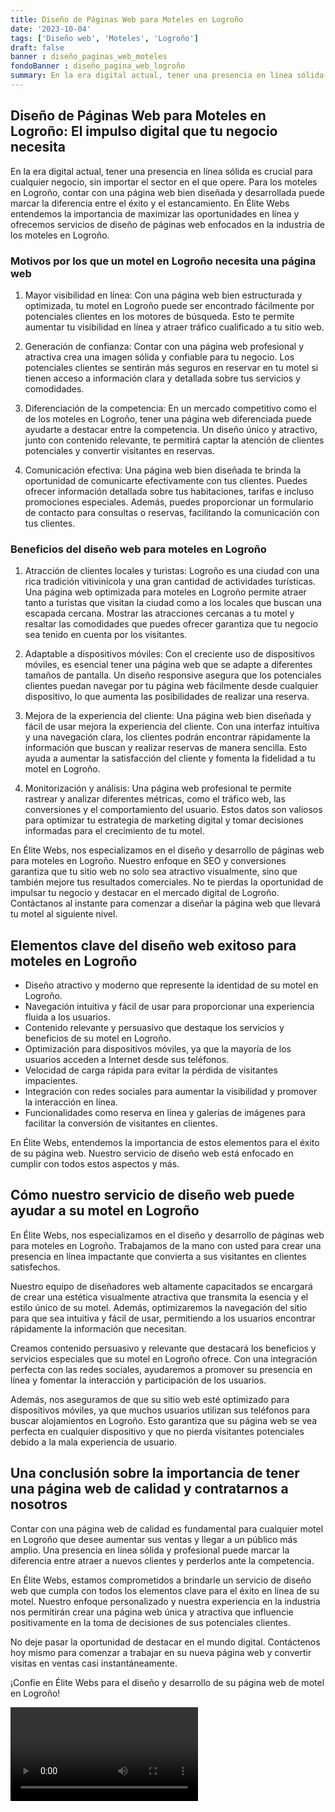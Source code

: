 ```yaml
---
title: Diseño de Páginas Web para Moteles en Logroño
date: '2023-10-04'
tags: ['Diseño web', 'Moteles', 'Logroño']
draft: false
banner : diseño_paginas_web_moteles
fondoBanner : diseño_pagina_web_logroño
summary: En la era digital actual, tener una presencia en línea sólida es crucial para cualquier negocio, sin importar el sector en el que opere. Para los moteles en Logroño, contar con una página web bien diseñada y desarrollada puede marcar la diferencia entre el éxito y el estancamiento. En Élite Webs entendemos la importancia de maximizar las oportunidades en línea y ofrecemos servicios de diseño de páginas web enfocados en la industria de los moteles en Logroño.
---
```


## Diseño de Páginas Web para Moteles en Logroño: El impulso digital que tu negocio necesita

En la era digital actual, tener una presencia en línea sólida es crucial para cualquier negocio, sin importar el sector en el que opere. Para los moteles en Logroño, contar con una página web bien diseñada y desarrollada puede marcar la diferencia entre el éxito y el estancamiento. En Élite Webs entendemos la importancia de maximizar las oportunidades en línea y ofrecemos servicios de diseño de páginas web enfocados en la industria de los moteles en Logroño.

### Motivos por los que un motel en Logroño necesita una página web

1. Mayor visibilidad en línea: Con una página web bien estructurada y optimizada, tu motel en Logroño puede ser encontrado fácilmente por potenciales clientes en los motores de búsqueda. Esto te permite aumentar tu visibilidad en línea y atraer tráfico cualificado a tu sitio web.

2. Generación de confianza: Contar con una página web profesional y atractiva crea una imagen sólida y confiable para tu negocio. Los potenciales clientes se sentirán más seguros en reservar en tu motel si tienen acceso a información clara y detallada sobre tus servicios y comodidades.

3. Diferenciación de la competencia: En un mercado competitivo como el de los moteles en Logroño, tener una página web diferenciada puede ayudarte a destacar entre la competencia. Un diseño único y atractivo, junto con contenido relevante, te permitirá captar la atención de clientes potenciales y convertir visitantes en reservas.

4. Comunicación efectiva: Una página web bien diseñada te brinda la oportunidad de comunicarte efectivamente con tus clientes. Puedes ofrecer información detallada sobre tus habitaciones, tarifas e incluso promociones especiales. Además, puedes proporcionar un formulario de contacto para consultas o reservas, facilitando la comunicación con tus clientes.

### Beneficios del diseño web para moteles en Logroño

1. Atracción de clientes locales y turistas: Logroño es una ciudad con una rica tradición vitivinícola y una gran cantidad de actividades turísticas. Una página web optimizada para moteles en Logroño permite atraer tanto a turistas que visitan la ciudad como a los locales que buscan una escapada cercana. Mostrar las atracciones cercanas a tu motel y resaltar las comodidades que puedes ofrecer garantiza que tu negocio sea tenido en cuenta por los visitantes.

2. Adaptable a dispositivos móviles: Con el creciente uso de dispositivos móviles, es esencial tener una página web que se adapte a diferentes tamaños de pantalla. Un diseño responsive asegura que los potenciales clientes puedan navegar por tu página web fácilmente desde cualquier dispositivo, lo que aumenta las posibilidades de realizar una reserva.

3. Mejora de la experiencia del cliente: Una página web bien diseñada y fácil de usar mejora la experiencia del cliente. Con una interfaz intuitiva y una navegación clara, los clientes podrán encontrar rápidamente la información que buscan y realizar reservas de manera sencilla. Esto ayuda a aumentar la satisfacción del cliente y fomenta la fidelidad a tu motel en Logroño.

4. Monitorización y análisis: Una página web profesional te permite rastrear y analizar diferentes métricas, como el tráfico web, las conversiones y el comportamiento del usuario. Estos datos son valiosos para optimizar tu estrategia de marketing digital y tomar decisiones informadas para el crecimiento de tu motel.

En Élite Webs, nos especializamos en el diseño y desarrollo de páginas web para moteles en Logroño. Nuestro enfoque en SEO y conversiones garantiza que tu sitio web no solo sea atractivo visualmente, sino que también mejore tus resultados comerciales. No te pierdas la oportunidad de impulsar tu negocio y destacar en el mercado digital de Logroño. Contáctanos al instante para comenzar a diseñar la página web que llevará tu motel al siguiente nivel.

<GifSeo />

<Cta />

## Elementos clave del diseño web exitoso para moteles en Logroño

- Diseño atractivo y moderno que represente la identidad de su motel en Logroño.
- Navegación intuitiva y fácil de usar para proporcionar una experiencia fluida a los usuarios.
- Contenido relevante y persuasivo que destaque los servicios y beneficios de su motel en Logroño.
- Optimización para dispositivos móviles, ya que la mayoría de los usuarios acceden a Internet desde sus teléfonos.
- Velocidad de carga rápida para evitar la pérdida de visitantes impacientes.
- Integración con redes sociales para aumentar la visibilidad y promover la interacción en línea.
- Funcionalidades como reserva en línea y galerías de imágenes para facilitar la conversión de visitantes en clientes.

En Élite Webs, entendemos la importancia de estos elementos para el éxito de su página web. Nuestro servicio de diseño web está enfocado en cumplir con todos estos aspectos y más.

## Cómo nuestro servicio de diseño web puede ayudar a su motel en Logroño

En Élite Webs, nos especializamos en el diseño y desarrollo de páginas web para moteles en Logroño. Trabajamos de la mano con usted para crear una presencia en línea impactante que convierta a sus visitantes en clientes satisfechos.

Nuestro equipo de diseñadores web altamente capacitados se encargará de crear una estética visualmente atractiva que transmita la esencia y el estilo único de su motel. Además, optimizaremos la navegación del sitio para que sea intuitiva y fácil de usar, permitiendo a los usuarios encontrar rápidamente la información que necesitan.

Creamos contenido persuasivo y relevante que destacará los beneficios y servicios especiales que su motel en Logroño ofrece. Con una integración perfecta con las redes sociales, ayudaremos a promover su presencia en línea y fomentar la interacción y participación de los usuarios.

Además, nos aseguramos de que su sitio web esté optimizado para dispositivos móviles, ya que muchos usuarios utilizan sus teléfonos para buscar alojamientos en Logroño. Esto garantiza que su página web se vea perfecta en cualquier dispositivo y que no pierda visitantes potenciales debido a la mala experiencia de usuario.

## Una conclusión sobre la importancia de tener una página web de calidad y contratarnos a nosotros

Contar con una página web de calidad es fundamental para cualquier motel en Logroño que desee aumentar sus ventas y llegar a un público más amplio. Una presencia en línea sólida y profesional puede marcar la diferencia entre atraer a nuevos clientes y perderlos ante la competencia.

En Élite Webs, estamos comprometidos a brindarle un servicio de diseño web que cumpla con todos los elementos clave para el éxito en línea de su motel. Nuestro enfoque personalizado y nuestra experiencia en la industria nos permitirán crear una página web única y atractiva que influencie positivamente en la toma de decisiones de sus potenciales clientes.

No deje pasar la oportunidad de destacar en el mundo digital. Contáctenos hoy mismo para comenzar a trabajar en su nueva página web y convertir visitas en ventas casi instantáneamente.

¡Confíe en Élite Webs para el diseño y desarrollo de su página web de motel en Logroño!

<Video />

<CtaBot job='Moteles' city='Logroño'/>

<Gmaps query='Logroño+españa+maps' />